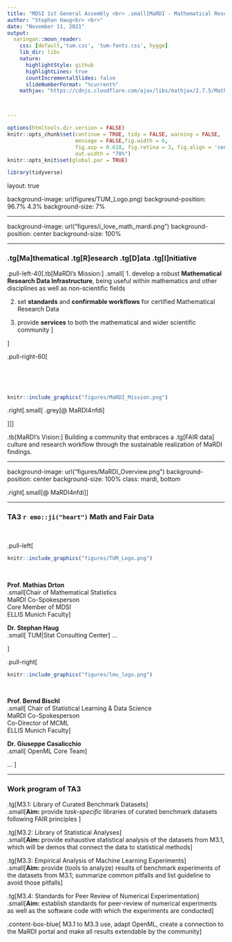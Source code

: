 ```yaml
---
title: "MDSI 1st General Assembly <br> .small[MaRDI - Mathematical Research Data Initiative] <br> "
author: "Stephan Haug<br> <br>"
date: "November 11, 2021"
output:
  xaringan::moon_reader:
    css: [default,'tum.css', 'tum-fonts.css', hygge]
    lib_dir: libs
    nature:
      highlightStyle: github
      highlightLines: true
      countIncrementalSlides: false
      slideNumberFormat: "%current%" 
    mathjax: "https://cdnjs.cloudflare.com/ajax/libs/mathjax/2.7.5/MathJax.js?config=TeX-AMS-MML_HTMLorMML"



---
```


```r
options(htmltools.dir.version = FALSE)
knitr::opts_chunk$set(continue = TRUE, tidy = FALSE, warning = FALSE, 
                      message = FALSE,fig.width = 6, 
                      fig.asp = 0.618, fig.retina = 3, fig.align = 'center',
                      out.width = "70%")
knitr::opts_knit$set(global.par = TRUE)

library(tidyverse)
```


layout: true

background-image: url(figures/TUM_Logo.png)
background-position: 96.7% 4.3%
background-size: 7%



---

background-image: url("figures/i_love_math_mardi.png")
background-position: center
background-size: 100%



---




### .tg[Ma]thematical .tg[R]esearch .tg[D]ata .tg[I]nitiative

.pull-left-40[.tb[MaRDI’s Mission:] 
.small[
1. develop a robust __Mathematical Research Data Infrastructure__, being useful within mathematics and other disciplines as well as non-scientific fields

2. set __standards__ and __confirmable workflows__ for certified Mathematical Research Data 

3. provide __services__ to both the mathematical and wider scientific community
]

]

.pull-right-60[

<br><br><br>
```r
knitr::include_graphics("figures/MaRDI_Mission.png")
```
.right[.small[
.grey[@ MaRDI4nfdi]


]]]

.tb[MaRDI’s Vision:] Building a community that embraces a .tg[FAIR data] culture and research workflow through the sustainable realization of MaRDI findings.


---

background-image: url("figures/MaRDI_Overview.png")
background-position: center
background-size: 100%
class: mardi, bottom


.right[.small[@ MaRDI4nfdi]]

---

### TA3 `r emo::ji("heart")` Math and Fair Data


<br>

.pull-left[

```r
knitr::include_graphics("figures/TUM_Logo.png")
```

<br>

__Prof. Mathias Drton__    
.small[Chair of Mathematical Statistics    
MaRDI Co-Spokesperson     
Core Member of MDSI    
ELLIS Munich Faculty]

__Dr. Stephan Haug__    
.small[
TUM|Stat Consulting Center
]
...


]

.pull-right[

```r
knitr::include_graphics("figures/lmu_logo.png")
```

<br>

__Prof. Bernd Bischl__    
.small[
Chair of Statistical Learning & Data Science    
MaRDI Co-Spokesperson     
Co-Director of MCML    
ELLIS Munich Faculty]

__Dr. Giuseppe Casalicchio__    
.small[
OpenML Core Team]

...
]


---

### Work program of TA3

.tg[M3.1: Library of Curated Benchmark Datasets]    
.small[__Aim:__ provide _task-specific_ libraries of curated benchmark datasets following FAIR principles ]


.tg[M3.2: Library of Statistical Analyses]    
.small[__Aim:__ provide exhaustive statistical analysis of the datasets from M3.1, which will be demos that connect the data to statistical methods] 

.tg[M3.3: Empirical Analysis of Machine Learning Experiments]    
.small[__Aim:__ provide (tools to analyze) results of benchmark experiments of the datasets from M3.1; summarize common pitfalls and list guideline to avoid those pitfalls]

.tg[M3.4: Standards for Peer Review of Numerical Experimentation]     
.small[__Aim:__ establish standards for peer-review of numerical experiments as well as the software code with which the experiments are conducted]


.content-box-blue[
M3.1 to M3.3 use, adapt OpenML, create a connection to the MaRDI portal and make all results extendable by the community
]
